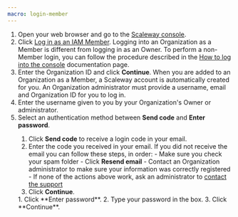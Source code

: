```yaml
---
macro: login-member
---
```


1. Open your web browser and go to the [Scaleway console](https://console.scaleway.com).
2. Click [Log in as an IAM Member](https://account.scaleway.com/member-login?redirectToUrl=https://console.scaleway.com/).
    <Message type="important">
      Logging into an Organization as a Member is different from logging in as an Owner. To perform a non-Member login, you can follow the procedure described in the [How to log into the console](/account/how-to/log-in-to-the-console) documentation page.
    </Message>
3. Enter the Organization ID and click **Continue**.
    <Message type="important">
      When you are added to an Organization as a Member, a Scaleway account is automatically created for you. An Organization administrator must provide a username, email and Organization ID for you to log in.
    </Message>
4. Enter the username given to you by your Organization's Owner or administrator.
5. Select an authentication method between **Send code** and **Enter password**.
    <Tabs id="create-account">
      <TabsTab label="Email code">
      1. Click **Send code** to receive a login code in your email.
      2. Enter the code you received in your email.
          <Message type="tip">
            If you did not receive the email you can follow these steps, in order:
              - Make sure you check your spam folder
              - Click **Resend email**
              - Contact an Organization administrator to make sure your information was correctly registered
              - If none of the actions above work, ask an administrator to [contact the support](/account/how-to/open-a-support-ticket/#writing-an-effective-subject-and-description)
          </Message>
      3. Click **Continue**.
      </TabsTab>
      <TabsTab label="Password">
      1. Click **Enter password**.
      2. Type your password in the box.
      3. Click **Continue**.
      </TabsTab>
    </Tabs>
